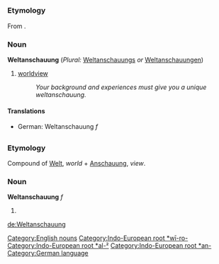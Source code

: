 =={{en}}==
[[Category:English nouns]]
===Etymology===
From {{de}}.
[[Category:Indo-European root *wī-ro-]][[Category:Indo-European root *al-²]][[Category:Indo-European root *an-]]
===Noun===
'''Weltanschauung''' (''Plural:'' [[Weltanschauungs]] ''or'' [[Weltanschauungen]])

#[[worldview]]
#: ''Your background and experiences must give you a unique weltanschauung.''

====Translations====
*German: Weltanschauung ''f''
=={{de}}==
[[Category:German language]]
===Etymology===
Compound of [[Welt]], ''world'' + [[Anschauung]], ''view''.
===Noun===
'''Weltanschauung''' ''f''

#{{stub}}

[[de:Weltanschauung]]